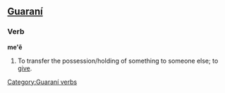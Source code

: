 ==[[Guaraní]]==
===Verb===
'''me'ẽ'''

# To transfer the possession/holding of something to someone else; to [[give]].

[[Category:Guaraní verbs]]